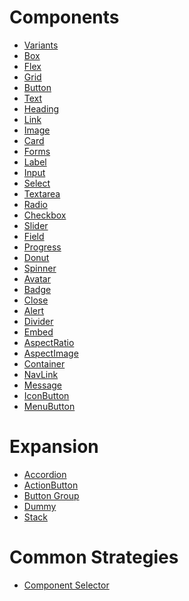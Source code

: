 # Components

- [Variants](/theme-ui/variants)
- [Box](/theme-ui/box)
- [Flex](/theme-ui/flex)
- [Grid](/theme-ui/grid)
- [Button](/theme-ui/button)
- [Text](/theme-ui/text)
- [Heading](/theme-ui/heading)
- [Link](/theme-ui/link)
- [Image](/theme-ui/image)
- [Card](/theme-ui/card)
- [Forms](/theme-ui/forms)
- [Label](/theme-ui/label)
- [Input](/theme-ui/input)
- [Select](/theme-ui/select)
- [Textarea](/theme-ui/textarea)
- [Radio](/theme-ui/radio)
- [Checkbox](/theme-ui/checkbox)
- [Slider](/theme-ui/slider)
- [Field](/theme-ui/field)
- [Progress](/theme-ui/progress)
- [Donut](/theme-ui/donut)
- [Spinner](/theme-ui/spinner)
- [Avatar](/theme-ui/avatar)
- [Badge](/theme-ui/badge)
- [Close](/theme-ui/close)
- [Alert](/theme-ui/alert)
- [Divider](/theme-ui/divider)
- [Embed](/theme-ui/embed)
- [AspectRatio](/theme-ui/aspect-ratio)
- [AspectImage](/theme-ui/aspect-image)
- [Container](/theme-ui/container)
- [NavLink](/theme-ui/nav-link)
- [Message](/theme-ui/message)
- [IconButton](/theme-ui/icon-button)
- [MenuButton](/theme-ui/menu-button)

# Expansion

- [Accordion](/components/accordion)
- [ActionButton](/components/action-button)
- [Button Group](/components/button-group)
- [Dummy](/components/dummy)
- [Stack](/components/stack)

# Common Strategies

- [Component Selector](/common-strategies/component-selector)

